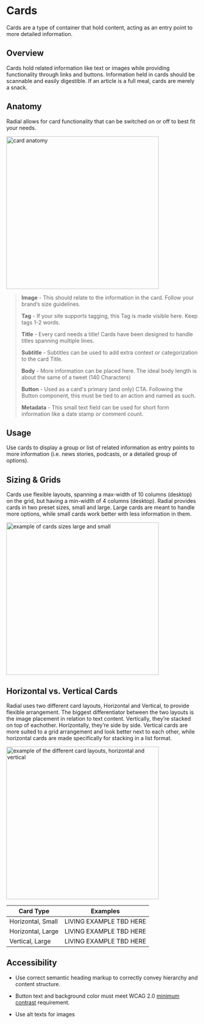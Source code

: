 
<Meta title="Components/Molecules/Cards" />

# Cards

Cards are a type of container that hold content, acting as an entry point to more detailed information.


## Overview

Cards hold related information like text or images while providing functionality through links and buttons. Information held in cards should be scannable and easily digestible. If an article is a full meal, cards are merely a snack.

  

## Anatomy

Radial allows for card functionality that can be switched on or off to best fit your needs.

  

 <img alt="card anatomy" src="./images/Molecules-Cards-card-anatomy.png" width="400" />


> **Image** - This should relate to the information in the card. Follow your brand’s size guidelines.
> 
> **Tag** - If your site supports tagging, this Tag is made visible here. Keep tags 1-2 words.
> 
> **Title** - Every card needs a title! Cards have been designed to handle titles spanning multiple lines.
> 
> **Subtitle** - Subtitles can be used to add extra context or categorization to the card Title. 
> 
> **Body** - More information can be placed here. The ideal body length is about the same of a tweet (140 Characters)
>   
> **Button** - Used as a card's primary (and only) CTA. Following the Button component, this must be tied to an action and named as such.
> 
> **Metadata** - This small text field can be used for short form information like a date stamp or comment count.

  

## Usage

Use cards to display a group or list of related information as entry points to more information (i.e. news stories, podcasts, or a detailed group of options).

## Sizing & Grids

Cards use flexible layouts, spanning a max-width of 10 columns (desktop) on the grid, but having a min-width of 4 columns (desktop). Radial provides cards in two preset sizes, small and large. Large cards are meant to handle more options, while small cards work better with less information in them.

  
  
 <img alt="example of cards sizes large and small" src="./images/Molecules-Cards-sizes.png" width="400" />


## Horizontal vs. Vertical Cards

Radial uses two different card layouts, Horizontal and Vertical, to provide flexible arrangement. The biggest differentiator between the two layouts is the image placement in relation to text content. Vertically, they’re stacked on top of eachother. Horizontally, they’re side by side. Vertical cards are more suited to a grid arrangement and look better next to each other, while horizontal cards are made specifically for stacking in a list format.

  

 <img alt="example of the different card layouts, horizontal and vertical" src="./images/Molecules-Cards-layouts.png" width="400" />
 
 | Card Type | Examples |
| -- | -- |
| Horizontal, Small  | LIVING EXAMPLE TBD HERE |
| Horizontal, Large  | LIVING EXAMPLE TBD HERE |
| Vertical, Large  | LIVING EXAMPLE TBD HERE |


  

## Accessibility

* Use correct semantic heading markup to correctly convey hierarchy and content structure.
    
* Button text and background color must meet WCAG 2.0 [minimum contrast](https://www.w3.org/WAI/WCAG21/Understanding/contrast-minimum.html) requirement.
    
* Use alt texts for images


